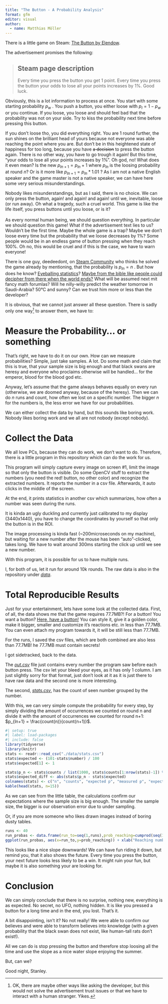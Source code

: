 ```yaml
---
title: "The Button - A Probability Analysis"
format: gfm
editor: visual
author: 
  - name: Matthias Möller
---
```


There is a little game on Steam: [The Button by Elendow](https://store.steampowered.com/app/1999740/THE_BUTTON_by_Elendow/).

The advertisement promises the following:

> ::: {.callout-note icon="false"}
> ## Steam page description
>
> Every time you press the button you get 1 point. Every time you press the button your odds to lose all your points increases by 1%. Good luck.
> :::

Obviously, this is a lot information to process at once. You start with some starting probability $p_w$ . You push a button, you either loose with $p_l = 1-p_w$ or you continue. If you loose, you loose and should feel bad that the probability was not on your side. Try to kiss the probability next time before pressing this button.

If you don't loose tho, you did everything right. You are 1 round further, the sun shines on the brilliant head of yours because not everyone was able reaching the point where you are. But don't be in this heightened state of happiness for too long, because you have ~~a decision~~ to press the button again. There is no other way, you have to go trough it again! But this time, "your odds to lose all your points increases by 1%". Oh god, no! What does it even mean? Is the new $p_{ln+1} = p_{ln}+1$ where $p_{ln}$ is the loosing probability at round $n$? Or is it more like $p_{ln+1} = p_{ln}*1.01$ ? As I am not a native English speaker and the game master is not a native speaker, we can have here some very serious misunderstandings.

Nobody likes misunderstandings, but as I said, there is no choice. We can only press the button, again! and again! and again! until we, inevitable, loose (or run away). Oh what a tragedy, such a cruel world. This game is like the life itself, you press buttons until you loose, or is it?\
\
As every normal human being, we should question everything. In particular we should question this game! What if the advertisement text lies to us? Wouldn't be the first time. Maybe the whole game is a trap? Maybe we don't loose every time but the probability that we loose decreases by 1%? Some people would be in an endless game of button pressing when they reach 100%. Oh no, this would be cruel and if this is the case, we have to warn everyone!

There is one guy, deedeedont, on [Steam Community](https://steamcommunity.com/app/1999740/discussions/0/3843305689141436337/) who thinks he solved the game already by mentioning, that the probability is $p_{ln} = n$ . But how does he know? [Eyeballing statistics](https://sites.google.com/a/crlstatistics.net/statrefs/statwiki-home/statwiki-main-2/fundamentals/common-errors-in-statistics/eyeballing-the-data)? [Maybe from the bible like people could decipher from there when the world ends?](https://en.wikipedia.org/wiki/2011_end_times_prediction) What will be assumed next mit fancy math forumlas? Will he nilly-willy predict the weather tomorrow in Saudi-Arabia? 50°C and sunny? Can we trust him more or less than the developer?

It is obvious, that we cannot just answer all these question. There is sadly only one way[^1] to answer them, we have to:

[^1]: OK, there are maybe other ways like asking the developer, but this would not solve the advertisement trust issues or that we have to interact with a human stranger. Yikes.

# Measure the Probability... or something

That's right, we have to do it on our own. How can we measure probabilities? Simple, just take samples. A lot. Do some math and claim that this is true, that your sample size is big enough and that black swans are heresy and everyone who proclaims otherwise will be handled... for the emperor, blood for the blood god etc.

Anyway, let's assume that the game always behaves equally on every run (otherwise, we are doomed anyway, because of the heresy). Then we can do $n$ runs and count, how often we lost on a specific number. The bigger $n$ for the numbers is, the less error we have for our probabilities.

We can either collect the data by hand, but this sounds like boring work. Nobody likes boring work and we all are not nobody (except nobody).

# Collect the Data

We all love PCs, because they can do work, we don't want to do. Therefore, there is a little program in this repository which can do the work for us.

This program will simply capture every image on screen #1, limit the image so that only the button is visible. Do some OpenCV stuff to extract the numbers (you need the red! button, no other color) and recognize the extracted numbers. It reports the number in a csv file. Afterwards, it auto clicks in the middle of the screen.

At the end, it prints statistics in another csv which summarizes, how often a number was seen during the runs.

It is kinda an ugly duckling and currently just calibrated to my display (3440x1440), you have to change the coordinates by yourself so that only the button is in the ROI.

The image processing is kinda fast (\~200microseconds on my machine), but waiting for a new number after the mouse has been "auto"-clicked, takes long. We have to wait around 300ms starting the click up until we see a new number.

With this program, it is possible for us to have multiple runs.

I, for both of us, let it run for around 10k rounds. The raw data is also in the repository under [*data*](./data).

# Total Reproducible Results

Just for your entertainment, lets have some look at the collected data. First, of all, the data shows me that the game requires 77.7MB?! For a button! You want a button? [Here, have a button!](https://www.w3schools.com/tags/tryit.asp?filename=tryhtml_button_test) You can style it, give it a golden color, make it bigger, smaller and customize it's reactions etc. in less than 77.7MB. You can even attach my program towards it, it will be still less than 77.7MB.

For the runs, I saved the csv files, which are both combined are also less than 77.7MB! he 77.7MB must contain secrets!

I got sidetracked, back to the data.

The [*out.csv*](./data/out.csv) file just contains every number the program saw before each button press. The csv let your bleed your eyes, as it has only 1 column. I am just slightly sorry for that format, just don't look at it as it is just there to have raw data and the second one is more interesting.

The second, [*stats.csv*](./data/stats.csv), has the count of seen number grouped by the number.

With this, we can very simple compute the probability for every step, by simply dividing the amount of occurrences we counted on round n and divide it with the amount of occurrences we counted for round n+1: $p_{ln+1} = \frac{count(n)}{count(n+1)}$.

```r
#| setup: true
#| label: load-packages
#| include: false
library(tidyverse)
library(knitr)
stats <- readr::read_csv("./data/stats.csv")
stats$expected <- (101-stats$number) / 100
stats$expected[1] <- 1
```

```r
stats$p_n <- stats$counts / list(1000, stats$counts[1:nrow(stats)-1]) %>% simplify()
stats$expected_diff <- abs(stats$p_n - stats$expected)
colnames(stats) <- c("n", "counts", "expected p", "measured p", "expected - measured")
kable(head(stats, n=15))
```

As we can see from the little table, the calculations confirm our expectations where the sample size is big enough. The smaller the sample size, the bigger is our observation error due to under sampling.

Or, if you are more someone who likes drawn images instead of boring dusty tables.

```r
runs <- 40
run_probas <- data.frame(run_to=seq(1,runs),prob_reaching=cumprod(seq(100, 100-(runs-1), -1)/100))
ggplot(run_probas, aes(x=run_to,y=prob_reaching)) + xlab("Reaching number") + ylab("Probability") + ggtitle("Probabilities reaching a specific number starting from 0") + geom_point()
```

This looks like a nice slope downwards! We can have fun riding it down, but remind you, that it also shows the future. Every time you press the button, your next future looks less likely to be a win. It might ruin your fun, but maybe it is also something your are looking for.

# Conclusion

We can simply conclude that there is no surprise, nothing new, everything is as expected. No secret, no UFO, nothing hidden. It is like you pressed a button for a long time and in the end, you lost. That's it.

A bit disappointing, isn't it? No not really! We were able to confirm our believes and were able to transform believes into knowledge (with a given probability that the black swan does not exist, like human-tall rats don't exist!).

All we can do is stop pressing the button and therefore stop loosing all the time and use the slope as a nice water slope enjoying the summer.

But, can we?

Good night, Stanley.
